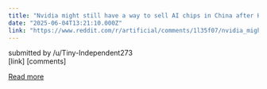 ```yaml
---
title: "Nvidia might still have a way to sell AI chips in China after H20 ban cost them billions"
date: "2025-06-04T13:21:10.000Z"
link: "https://www.reddit.com/r/artificial/comments/1l35f07/nvidia_might_still_have_a_way_to_sell_ai_chips_in/"
---
```


submitted by    /u/Tiny-Independent273  
 [link]   [comments]

[Read more](https://www.reddit.com/r/artificial/comments/1l35f07/nvidia_might_still_have_a_way_to_sell_ai_chips_in/)
